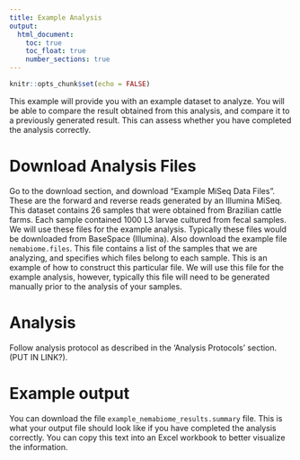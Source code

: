 ```yaml
---
title: Example Analysis
output:
  html_document:
    toc: true
    toc_float: true
    number_sections: true
---
```


```r
knitr::opts_chunk$set(echo = FALSE)
```
This example will provide you with an example dataset to analyze. You will be able to compare the result obtained from this analysis, and compare it to a previously generated result. This can assess whether you have completed the analysis correctly.

# Download Analysis Files

Go to the download section, and download “Example MiSeq Data Files”. These are the forward and reverse reads generated by an Illumina MiSeq. This dataset contains 26 samples that were obtained from Brazilian cattle farms. Each sample contained 1000 L3 larvae cultured from fecal samples. We will use these files for the example analysis. Typically these files would be downloaded from BaseSpace (Illumina). Also download the example file ```nemabiome.files```. This file contains a list of the samples that we are analyzing, and specifies which files belong to each sample. This is an example of how to construct this particular file. We will use this file for the example analysis, however, typically this file will need to be generated manually prior to the analysis of your samples. 

# Analysis

Follow analysis protocol as described in the ‘Analysis Protocols’ section. (PUT IN LINK?). 

# Example output

You can download the file ```example_nemabiome_results.summary``` file. This is what your output file should look like if you have completed the analysis correctly. You can copy this text into an Excel workbook to better visualize the information. 


